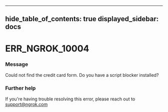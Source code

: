 

---
hide_table_of_contents: true
displayed_sidebar: docs
---


# ERR_NGROK_10004

### Message
Could not find the credit card form. Do you have a script blocker installed?

<ErrorDetails />



### Further help
If you're having trouble resolving this error, please reach out to [support@ngrok.com](mailto:support@ngrok.com?subject=Help%20with%20ERR_NGROK_10004)

